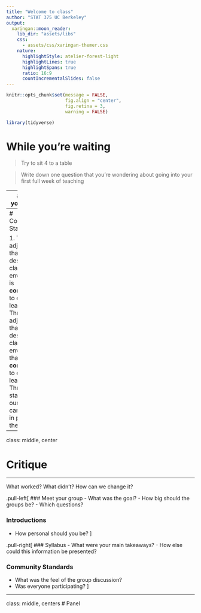 ```yaml
---
title: "Welcome to class"
author: "STAT 375 UC Berkeley"
output:
  xaringan::moon_reader:
    lib_dir: "assets/libs"
    css:
      - assets/css/xaringan-themer.css
    nature:
      highlightStyle: atelier-forest-light
      highlightLines: true
      highlightSpans: true
      ratio: 16:9
      countIncrementalSlides: false
---
```


```r
knitr::opts_chunk$set(message = FALSE, 
                      fig.align = "center",
                      fig.retina = 3,
                      warning = FALSE)

library(tidyverse)
```


# While you're waiting

> Try to sit 4 to a table

> Write down one question that you're wondering about going into your first full week of teaching


---
# Meet your group

- At your tables, take turns introducing yourselves and sharing:
  - Your name and preferred pronouns
  - Your year and major
  - What class you are teaching
  - Memory of your best teacher and what made them so effective
  
- You have 8 minutes

---
# Community Standards

1. Three adjectives that describe a class environment is **conducive** to everyone learning
2. Three adjectives that describe a class environment that is **not conducive** to everyone learning
3. Three standards our class can uphold in pursuit of the former

---
class: middle, center

# Critique

---

What worked? What didn't? How can we change it?

.pull-left[
### Meet your group
- What was the goal?
- How big should the groups be?
- Which questions?

### Introductions
- How personal should you be?
]

.pull-right[
### Syllabus
- What were your main takeaways?
- How else could this information be presented?

### Community Standards
- What was the feel of the group discussion?
- Was everyone participating?
]

---
class: middle, centers
# Panel



